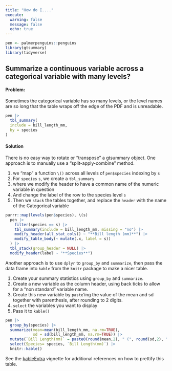 ```yaml
---
title: "How do I...."
execute: 
  warning: false
  message: false
  echo: true
---
```


```r
pen <- palmerpenguins::penguins
library(gtsummary)
library(tidyverse)
```

## Summarize a continuous variable across a categorical variable with many levels? 

:::{.callout-important}
#### Problem:
Sometimes the categorical variable has so many levels, or the level names are so long that the table wraps off the edge of the PDF and is unreadable. 

:::

```r
pen |> 
  tbl_summary(
  include = bill_length_mm,
  by = species
)
```

:::{.callout-tip}
#### Solution

There is no easy way to rotate or "transpose" a gtsummary object. One approach is to manually use a "split-apply-combine" method.

1. we "map" a function `\()` across all levels of `pen$species` indexing by `s`
2. For `species` `s`, we create a `tbl_summary`
3. where we modify the header to have a common name of the numeric variable in question 
4. And change the label of the row to the species level `s`
5. Then we `stack` the tables together, and replace the `header` with the name of the Categorical variable
:::

```r
purrr::map(levels(pen$species), \(s)
  pen |>
    filter(species == s) |>
    tbl_summary(include = bill_length_mm, missing = "no") |>
    modify_header(all_stat_cols() ~ "**Bill length (mm)**") |>
    modify_table_body(~ mutate(.x, label = s))
  ) |>
  tbl_stack(group_header = NULL) |>
  modify_header(label ~ "**Species**")

```


Another approach is to use `dplyr` to `group_by` and `summarize`, then pass the data frame into `kable` from the `knitr` package to make a nicer table.

1. Create your summary statistics using `group_by` and `summarize`. 
2. Create a new variable as the column header, using back ticks to allow for a "non standard" variable name. 
3. Create this new variable by `paste`'ing the value of the mean and sd together with parenthesis, after rounding to 2 digits. 
4. `select` the variables you want to display
5. Pass it to `kable()`

```r
pen |>
  group_by(species) |>
  summarize(mean=mean(bill_length_mm, na.rm=TRUE), 
            sd = sd(bill_length_mm, na.rm=TRUE)) |>
  mutate(`Bill Length(mm)` = paste0(round(mean,2), " (", round(sd,2), ")")) |>
  select(Species= species, `Bill Length(mm)`) |>
  knitr::kable()
```

See the [kableExtra](https://cran.r-project.org/web/packages/kableExtra/vignettes/awesome_table_in_html.html) vignette for additional references on how to prettify this table. 

